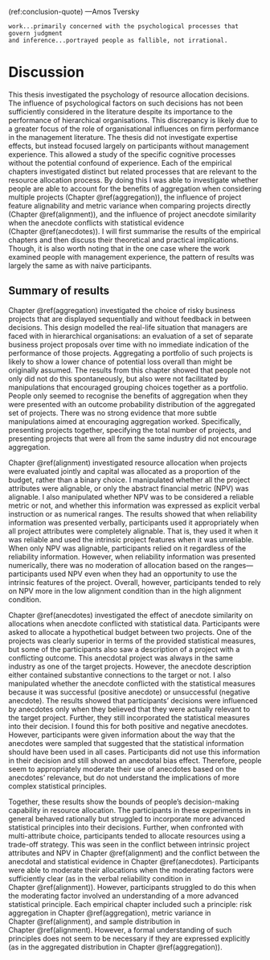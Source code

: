 (ref:conclusion-quote) ---Amos Tversky

```block
work...primarily concerned with the psychological processes that govern judgment
and inference...portrayed people as fallible, not irrational.
```

# Discussion {#discussion}

\minitoc

This thesis investigated the psychology of resource allocation decisions. The
influence of psychological factors on such decisions has not been sufficiently
considered in the literature despite its importance to the performance of
hierarchical organisations. This discrepancy is likely due to a greater focus of
the role of organisational influences on firm performance in the management
literature. The thesis did not investigate expertise effects, but instead
focused largely on participants without management experience. This allowed a
study of the specific cognitive processes without the potential confound of
experience. Each of the empirical chapters investigated distinct but related
processes that are relevant to the resource allocation process. By doing this I
was able to investigate whether people are able to account for the benefits of
aggregation when considering multiple projects (Chapter \@ref(aggregation)), the
influence of project feature alignability and metric variance when comparing
projects directly (Chapter \@ref(alignment)), and the influence of project
anecdote similarity when the anecdote conflicts with statistical evidence
(Chapter \@ref(anecdotes)). I will first summarise the results of the empirical
chapters and then discuss their theoretical and practical implications. Though,
it is also worth noting that in the one case where the work examined people with
management experience, the pattern of results was largely the same as with naive
participants.

## Summary of results

Chapter \@ref(aggregation) investigated the choice of risky business projects
that are displayed sequentially and without feedback in between decisions. This
design modelled the real-life situation that managers are faced with in
hierarchical organisations: an evaluation of a set of separate business project
proposals over time with no immediate indication of the performance of those
projects. Aggregating a portfolio of such projects is likely to show a lower
chance of potential loss overall than might be originally assumed. The results
from this chapter showed that people not only did not do this spontaneously, but
also were not facilitated by manipulations that encouraged grouping choices
together as a portfolio. People only seemed to recognise the benefits of
aggregation when they were presented with an outcome probability distribution of
the aggregated set of projects. There was no strong evidence that more subtle
manipulations aimed at encouraging aggregation worked. Specifically, presenting
projects together, specifying the total number of projects, and presenting
projects that were all from the same industry did not encourage aggregation.

Chapter \@ref(alignment) investigated resource allocation when projects were
evaluated jointly and capital was allocated as a proportion of the budget,
rather than a binary choice. I manipulated whether all the project attributes
were alignable, or only the abstract financial metric (NPV) was alignable. I
also manipulated whether NPV was to be considered a reliable metric or not, and
whether this information was expressed as explicit verbal instruction or as
numerical ranges. The results showed that when reliability information was
presented verbally, participants used it appropriately when all project
attributes were completely alignable. That is, they used it when it was reliable
and used the intrinsic project features when it was unreliable. When only NPV
was alignable, participants relied on it regardless of the reliability
information. However, when reliability information was presented numerically,
there was no moderation of allocation based on the ranges---participants used
NPV even when they had an opportunity to use the intrinsic features of the
project. Overall, however, participants tended to rely on NPV more in the low
alignment condition than in the high alignment condition.

Chapter \@ref(anecdotes) investigated the effect of anecdote similarity on
allocations when anecdote conflicted with statistical data. Participants were
asked to allocate a hypothetical budget between two projects. One of the
projects was clearly superior in terms of the provided statistical measures, but
some of the participants also saw a description of a project with a conflicting
outcome. This anecdotal project was always in the same industry as one of the
target projects. However, the anecdote description either contained substantive
connections to the target or not. I also manipulated whether the anecdote
conflicted with the statistical measures because it was successful (positive
anecdote) or unsuccessful (negative anecdote). The results showed that
participants' decisions were influenced by anecdotes only when they believed
that they were actually relevant to the target project. Further, they still
incorporated the statistical measures into their decision. I found this for both
positive and negative anecdotes. However, participants were given information
about the way that the anecdotes were sampled that suggested that the
statistical information should have been used in all cases. Participants did not
use this information in their decision and still showed an anecdotal bias
effect. Therefore, people seem to appropriately moderate their use of anecdotes
based on the anecdotes' relevance, but do not understand the implications of
more complex statistical principles.

Together, these results show the bounds of people's decision-making capability
in resource allocation. The participants in these experiments in general behaved
rationally but struggled to incorporate more advanced statistical principles
into their decisions. Further, when confronted with multi-attribute choice,
participants tended to allocate resources using a trade-off strategy. This was
seen in the conflict between intrinsic project attributes and NPV in
Chapter \@ref(alignment) and the conflict between the anecdotal and statistical
evidence in Chapter \@ref(anecdotes). Participants were able to moderate their
allocations when the moderating factors were sufficiently clear (as in the
verbal reliability condition in Chapter \@ref(alignment)). However, participants
struggled to do this when the moderating factor involved an understanding of a
more advanced statistical principle. Each empirical chapter included such a
principle: risk aggregation in Chapter \@ref(aggregation), metric variance in
Chapter \@ref(alignment), and sample distribution in Chapter \@ref(alignment).
However, a formal understanding of such principles does not seem to be necessary
if they are expressed explicitly (as in the aggregated distribution in
Chapter \@ref(aggregation)).

